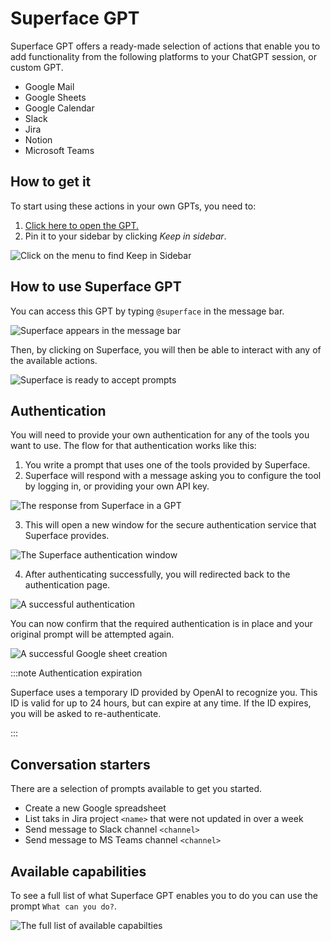 # Superface GPT

Superface GPT offers a ready-made selection of actions that enable you to add functionality from the following platforms to your ChatGPT session, or custom GPT.

- Google Mail
- Google Sheets
- Google Calendar
- Slack
- Jira
- Notion
- Microsoft Teams

## How to get it

To start using these actions in your own GPTs, you need to:

1. [Click here to open the GPT.](https://chat.openai.com/g/g-XElhtlxOR-superface)
2. Pin it to your sidebar by clicking _Keep in sidebar_.

![Click on the menu to find Keep in Sidebar](/img/gpts/superfacegpt-keepinsidebar.png)

## How to use Superface GPT

You can access this GPT by typing `@superface` in the message bar.

![Superface appears in the message bar](/img/gpts/superfacegpt-atsuperface.png)

Then, by clicking on Superface, you will then be able to interact with any of the available actions.

![Superface is ready to accept prompts](/img/gpts/superfacegpt-talkingtosuperface.png)

## Authentication

You will need to provide your own authentication for any of the tools you want to use. The flow for that authentication works like this:

1. You write a prompt that uses one of the tools provided by Superface.
2. Superface will respond with a message asking you to configure the tool by logging in, or providing your own API key.

![The response from Superface in a GPT](/img/gpts/superfacegpt-googlesheets.png)

3. This will open a new window for the secure authentication service that Superface provides.

![The Superface authentication window](/img/gpts/superfacegpt-googlesheetsauth.png)

4. After authenticating successfully, you will redirected back to the authentication page.

![A successful authentication](/img/gpts/superfacegpt-userloggedin.png)

You can now confirm that the required authentication is in place and your original prompt will be attempted again.

![A successful Google sheet creation](/img/gpts/superfacegpt-success.png)

:::note Authentication expiration

Superface uses a temporary ID provided by OpenAI to recognize you. This ID is valid for up to 24 hours, but can expire at any time. If the ID expires, you will be asked to re-authenticate.

:::

## Conversation starters

There are a selection of prompts available to get you started.

- Create a new Google spreadsheet
- List taks in Jira project `<name>` that were not updated in over a week
- Send message to Slack channel `<channel>`
- Send message to MS Teams channel `<channel>`

## Available capabilities

To see a full list of what Superface GPT enables you to do you can use the prompt `What can you do?`.

![The full list of available capabilties](/img/gpts/superfacegpt-availablecapabilities.png)
